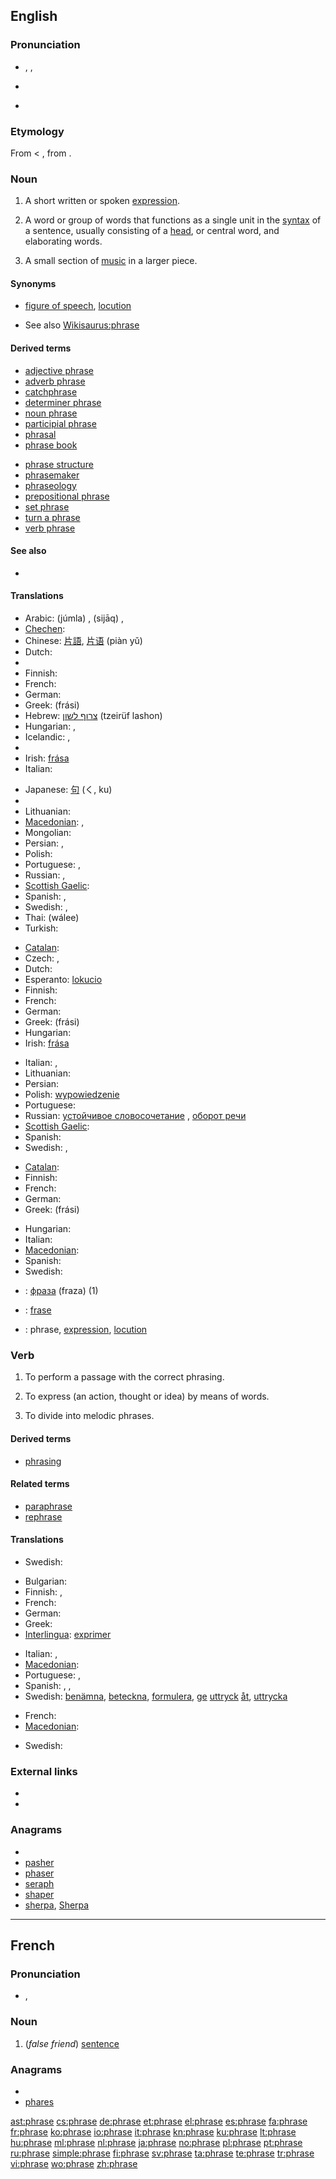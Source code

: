 ==English==

===Pronunciation===
* {{enPR|frāz}}, {{IPA|/fɹeɪz/}}, {{SAMPA|/fr\eIz/}}
* {{audio|en-us-phrase.ogg|Audio (US)}}
*: {{rhymes|eɪz}}
* {{homophones|frays}}

===Etymology===
From {{etyl|LL.}} {{term|phrasis||diction|lang=la}} < {{etyl|grc|en}} {{term|φράσις||manner of expression|lang=grc|tr=phrasis}}, from {{term|φράζω||I tell, express|lang=grc|tr=phrazō}}.

===Noun===
{{en-noun}}
{{examples-right|sense=grammar|examples=[[noun phrase|noun '''phrase''']]: ''the big bird'' - head: ''bird''}}

# A short written or spoken [[expression]].
# {{grammar}} A word or group of words that functions as a single unit in the [[syntax]] of a sentence, usually consisting of a [[head]], or central word, and elaborating words.
# {{music}} A small section of [[music]] in a larger piece.

====Synonyms====
* {{sense|expression}} [[figure of speech]], [[locution]]
* See also [[Wikisaurus:phrase]]

====Derived terms====
{{rel-top|Terms derived from the noun ''phrase''}}
* [[adjective phrase]]
* [[adverb phrase]]
* [[catchphrase]]
* [[determiner phrase]]
* [[noun phrase]]
* [[participial phrase]]
* [[phrasal]]
* [[phrase book]]
{{rel-mid}}
* [[phrase structure]]
* [[phrasemaker]]
* [[phraseology]]
* [[prepositional phrase]]
* [[set phrase]]
* [[turn a phrase]]
* [[verb phrase]]
{{rel-bottom}}

====See also====
* {{pedia}}

====Translations====
{{trans-top|short written or spoken expression}}
* Arabic: {{Arab|[[جملة|جُمْلَة]]}} (júmla) {{f}}, {{Arab|[[سياق|سِيَاق]]}} (sijāq) {{f}}, {{Arab|[[تعبير|تَعْبِير]]}} {{IPAchar|(taʕbīr)}} {{f}}
* [[Chechen]]: {{tø|ce|алар}}
* Chinese: [[片語]], [[片语]] (piàn yǔ)
* Dutch: {{t+|nl|uitspraak|f}}
* {{trreq|Esperanto}}
* Finnish: {{t-|fi|ilmaus}}
* French: {{t+|fr|expression|f}}
* German: {{t+|de|Redewendung|f}}
* Greek: {{t+|el|φράση|f}} (frási)
* Hebrew: [[צרוף לשון]] (tzeirüf lashon) {{g|Hebrew}}
* Hungarian: {{t+|hu|mondás}}, {{t+|hu|kifejezés}}
* Icelandic: {{t-|is|frasi}}, {{t+|is|málsháttur}}
* {{trreq|Indonesian}}
* Irish: [[frása]] {{m}}
* Italian: {{t+|it|espressione|f}}
{{trans-mid}}
* Japanese: [[句]] (く, ku)
* {{trreq|Latvian}}
* Lithuanian: {{t+|lt|žodžių junginys|m|xs=Lithuanian}}
* [[Macedonian]]: {{t-|mk|фраза|f|tr=fráza}},  {{t-|mk|израз|m|tr=ízraz}}
* Mongolian: {{t|mn|хэлц|tr=helc|sc=Cyrl|xs=Mongolian}}
* Persian: {{t|fa|عبارت |xs=Persian}},  {{t|fa|گروه واژه|tr=goruh vajhe|xs=Persian}}
* Polish: {{t+|pl|zdanie|n}}
* Portuguese: {{t+|pt|expressão|f}}, {{t+|pt|locução|f}}
* Russian: {{t+|ru|фраза|f}}, {{t+|ru|выражение|n}}
* [[Scottish Gaelic]]: {{t-|gd|abairt|f|xs=Scottish Gaelic}}
* Spanish: {{t+|es|expresión|f}}, {{t+|es|frase|f}}
* Swedish: {{t+|sv|fras|c}}, {{t+|sv|uttryck|n}}
* Thai: {{Thai|[[วลี]]}} (wálee)
* Turkish: {{t+|tr|deyim}}
{{trans-bottom}}

{{trans-top|grammar: group of two or more words that express an idea but do not form a complete sentence}}
* [[Catalan]]: {{t-|ca|sintagma|m}}
* Czech: {{t+|cs|slovní spojení|n}}, {{t+|cs|sousloví|n}}
* Dutch: {{t+|nl|frase|f}}
* Esperanto: [[lokucio]]
* Finnish: {{t+|fi|lauseke}}
* French: {{t+|fr|locution|f}}
* German: {{t+|de|Redewendung|f}}
* Greek: {{t+|el|φράση|f}} (frási)
* Hungarian: {{t|hu|szókapcsolat}}
* Irish: [[frása]] {{m}}
{{trans-mid}}
* Italian: {{t+|it|locuzione|f}},  {{t+|it|polirematica|f}}
* Lithuanian: {{t+|lt|žodžių junginys|m|xs=Lithuanian}}
* Persian: {{t|fa|گروه واژه|tr=goruh vajhe|xs=Persian}}
* Polish: [[wypowiedzenie]] {{n}}
* Portuguese: {{t+|pt|frase|f}}
* Russian: [[устойчивое словосочетание]] {{n}}, [[оборот речи]]
* [[Scottish Gaelic]]: {{t-|gd|abairt|f|xs=Scottish Gaelic}}
* Spanish: {{t+|es|sintagma|m}}
* Swedish: {{t+|sv|fras|c}}, {{t+|sv|uttryck|n}}
{{trans-bottom}}

{{trans-top|music: small section of music in a larger piece}}
* [[Catalan]]: {{t+|ca|frase|f}}
* Finnish: {{t+|fi|fraasi}}
* French: {{t+|fr|phrase|f}}
* German: {{t+|de|Phrase|f}}
* Greek: {{t+|el|φράση|f}} (frási)
{{trans-mid}}
* Hungarian: {{t+|hu|frázis}}
* Italian: {{t+|it|frase|f}}
* [[Macedonian]]: {{t-|mk|фраза|f|tr=fráza}}
* Spanish: {{t+|es|frase|f}}
* Swedish: {{t+|sv|fras|c}}
{{trans-bottom}}

<!--Remove this section once all of the translations below have been moved into the tables above.-->
{{checktrans-top}}
* {{ttbc|Bulgarian}}: [[фраза]] (fraza) {{f}} (1)
* {{ttbc|Indonesian}}: [[frase]]
* {{ttbc|Interlingua}}: phrase, [[expression#Interlingua|expression]], [[locution#Interlingua|locution]]
{{trans-bottom}}

===Verb===
{{en-verb|phras|ing}}

# {{intransitive}}{{music}} To perform a passage with the correct phrasing.
# {{transitive}}To express (an action, thought or idea) by means of words.
# {{transitive}}{{music}} To divide into melodic phrases.

====Derived terms====
* [[phrasing]]

====Related terms====
* [[paraphrase]]
* [[rephrase]]

====Translations====
{{trans-top|music: to perform a passage with the correct phrasing}}
* Swedish: {{t-|sv|frasera}}
{{trans-mid}}
{{trans-bottom}}

{{trans-top|to express by means of words}}
* Bulgarian: {{t+|bg|изразявам}}
* Finnish: {{t+|fi|ilmaista}}, {{t-|fi|fraseerata}}
* French: {{t+|fr|exprimer}}
* German: {{t+|de|formulieren}}
* Greek: {{t-|el|φράζειν}}
* [[Interlingua]]: [[exprimer#Interlingua|exprimer]]
{{trans-mid}}
* Italian: {{t+|it|esprimere}}, {{t+|it|redigere}}
* [[Macedonian]]: {{t|mk|изразува|tr=izrázuva}}
* Portuguese: {{t+|pt|exprimir}}, {{t+|pt|expressar}}
* Spanish: {{t-|es|formular}}, {{t-|es|expresar}}, {{t+|es|frasear}}
* Swedish: [[benämna]], [[beteckna]], [[formulera]], [[ge]] [[uttryck]] [[åt]], [[uttrycka]]
{{trans-bottom}}

{{trans-top|music: to divide into melodic phrases}}
* French: {{t+|fr|phraser}}
* [[Macedonian]]: {{t|mk|фразира|tr=frazíra}}
{{trans-mid}}
* Swedish: {{t-|sv|frasera}}
{{trans-bottom}}

===External links===
* {{R:Webster 1913}}
* {{R:Century 1911}}

===Anagrams===
* {{alphagram|aehprs}}
* [[pasher#English|pasher]]
* [[phaser#English|phaser]]
* [[seraph#English|seraph]]
* [[shaper#English|shaper]]
* [[sherpa#English|sherpa]], [[Sherpa#English|Sherpa]]

----

==French==

===Pronunciation===
* {{IPA|/fʁaz/|lang=fr}}, {{SAMPA|/fRaz/|lang=fr}}
*: {{audio|Fr-phrase.ogg|audio}}

===Noun===
{{fr-noun|f}}

# (''false friend'') [[sentence]]

===Anagrams===
* {{alphagram|aehprs}}
* [[phares#French|phares]]

[[ast:phrase]]
[[cs:phrase]]
[[de:phrase]]
[[et:phrase]]
[[el:phrase]]
[[es:phrase]]
[[fa:phrase]]
[[fr:phrase]]
[[ko:phrase]]
[[io:phrase]]
[[it:phrase]]
[[kn:phrase]]
[[ku:phrase]]
[[lt:phrase]]
[[hu:phrase]]
[[ml:phrase]]
[[nl:phrase]]
[[ja:phrase]]
[[no:phrase]]
[[pl:phrase]]
[[pt:phrase]]
[[ru:phrase]]
[[simple:phrase]]
[[fi:phrase]]
[[sv:phrase]]
[[ta:phrase]]
[[te:phrase]]
[[tr:phrase]]
[[vi:phrase]]
[[wo:phrase]]
[[zh:phrase]]